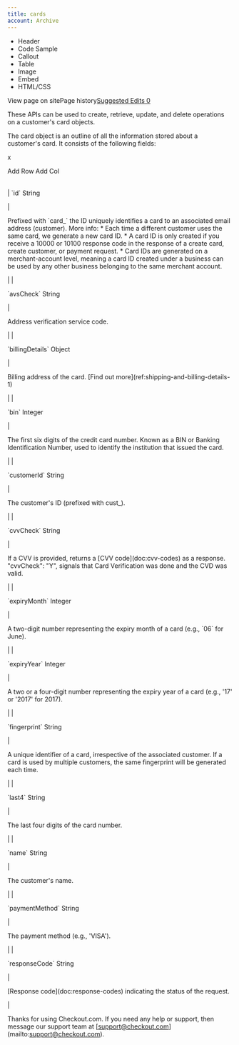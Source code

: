 ```yaml
---
title: cards
account: Archive
---
```


*   Header
*   Code Sample
*   Callout
*   Table
*   Image
*   Embed
*   HTML/CSS

View page on sitePage history[Suggested Edits 0](/project/checkoutdocs-legacy/v1.9/suggested)

These APIs can be used to create, retrieve, update, and delete operations on a customer's card objects. 

The card object is an outline of all the information stored about a customer's card. It consists of the following fields: 

 x     

Add Row Add Col

|  |  |
| --- | --- |
| 
\`id\` <span class="field-type">String</span> 

 | 

Prefixed with \`card\_\` the ID uniquely identifies a card to an associated email address (customer). <span class="table-info"> More info: \* Each time a different customer uses the same card, we generate a new card ID. \* A card ID is only created if you receive a 10000 or 10100 response code in the response of a create card, create customer, or payment request. \* Card IDs are generated on a merchant-account level, meaning a card ID created under a business can be used by any other business belonging to the same merchant account. </span> 

 |
| 

\`avsCheck\` <span class="field-type">String</span> 

 | 

Address verification service code. 

 |
| 

\`billingDetails\` <span class="field-type">Object</span> 

 | 

Billing address of the card. <span class="table-info">\[Find out more\](ref:shipping-and-billing-details-1) </span> 

 |
| 

\`bin\` <span class="field-type">Integer</span> 

 | 

The first six digits of the credit card number. Known as a BIN or Banking Identification Number, used to identify the institution that issued the card. 

 |
| 

\`customerId\` <span class="field-type">String</span> 

 | 

The customer's ID (prefixed with cust\_). 

 |
| 

\`cvvCheck\` <span class="field-type">String</span> 

 | 

If a CVV is provided, returns a \[CVV code\](doc:cvv-codes) as a response. <span class="table-info">"cvvCheck": "Y", signals that Card Verification was done and the CVD was valid.</span> 

 |
| 

\`expiryMonth\` <span class="field-type">Integer</span> 

 | 

A two-digit number representing the expiry month of a card (e.g., \`06\` for June). 

 |
| 

\`expiryYear\` <span class="field-type">Integer</span> 

 | 

A two or a four-digit number representing the expiry year of a card (e.g., '17' or '2017' for 2017). 

 |
| 

\`fingerprint\` <span class="field-type">String</span> 

 | 

A unique identifier of a card, irrespective of the associated customer. If a card is used by multiple customers, the same fingerprint will be generated each time. 

 |
| 

\`last4\` <span class="field-type">String</span> 

 | 

The last four digits of the card number. 

 |
| 

\`name\` <span class="field-type">String</span> 

 | 

The customer's name. 

 |
| 

\`paymentMethod\` <span class="field-type">String</span> 

 | 

The payment method (e.g., 'VISA'). 

 |
| 

\`responseCode\` <span class="field-type">String</span> 

 | 

\[Response code\](doc:response-codes) indicating the status of the request. 

 |

Thanks for using Checkout.com. If you need any help or support, then message our support team at \[support@checkout.com\](mailto:support@checkout.com).
